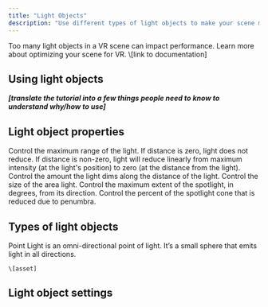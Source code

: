 ```yaml
---
title: "Light Objects"
description: "Use different types of light objects to make your scene more realistic and engaging. "
---
```


<Info>
  Too many light objects in a VR scene can impact performance. Learn more about optimizing your scene for VR. \[link to documentation]
</Info>

## Using light objects

***\[translate the tutorial into a few things people need to know to understand why/how to use]***

## Light object properties

<AccordionGroup>
  <Accordion title="Range" defaultOpen={false}>
    Control the maximum range of the light. If distance is zero, light does not reduce. If distance is non-zero, light will reduce linearly from maximum intensity (at the light's position) to zero (at the distance from the light).
  </Accordion>

  <Accordion title="Rate of decay" defaultOpen={false}>
    Control the amount the light dims along the distance of the light.
  </Accordion>

  <Accordion title="Dimension" defaultOpen={false}>
    Control the size of the area light.
  </Accordion>

  <Accordion title="Angle" defaultOpen={false}>
    Control the maximum extent of the spotlight, in degrees, from its direction.
  </Accordion>

  <Accordion title="Softness" defaultOpen={false}>
    Control the percent of the spotlight cone that is reduced due to penumbra.
  </Accordion>
</AccordionGroup>



## Types of light objects

<AccordionGroup>
  <Accordion title="Point light" defaultOpen={false}>
    Point Light is an omni-directional point of light. It’s a small sphere that emits light in all directions.



    \[asset]
  </Accordion>

  <Accordion title="Area light" defaultOpen={false} />

  <Accordion title="Spot light" defaultOpen={false} />

  <Accordion title="Directional light" defaultOpen={false} />
</AccordionGroup>

## Light object settings

<AccordionGroup>
  <Accordion title="Color" defaultOpen={false} />

  <Accordion title="Intensity" defaultOpen={false} />
</AccordionGroup>
